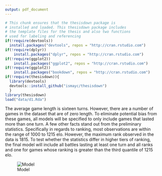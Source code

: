 ```yaml
---
output: pdf_document
---
```

```r
# This chunk ensures that the thesisdown package is
# installed and loaded. This thesisdown package includes
# the template files for the thesis and also two functions
# used for labeling and referencing
if(!require(devtools))
  install.packages("devtools", repos = "http://cran.rstudio.com")
if(!require(dplyr))
    install.packages("dplyr", repos = "http://cran.rstudio.com")
if(!require(ggplot2))
    install.packages("ggplot2", repos = "http://cran.rstudio.com")
if(!require(ggplot2))
    install.packages("bookdown", repos = "http://cran.rstudio.com")
if(!require(thesisdown)){
  library(devtools)
  devtools::install_github("ismayc/thesisdown")
  }
library(thesisdown)
load("data/d1.Rda")
```

The average game length is sixteen turns. However, there are a number of games in the dataset that are of zero length. To eliminate potential bias from these games, all models will be specified to only include games that lasted more than one turn. A few other facts stand out from the preliminary statistics. Specifically in regards to ranking, most observations are within the range of 1000 to 1215 elo. However, the maximum rank observed in the data is 1815. To test whether the statistics differ in higher tiers of ranking, the final model will include all battles lasting at least one turn and all ranks and one for games whose ranking is greater than the third quantile of 1215 elo. 

![Model](table12.png)

